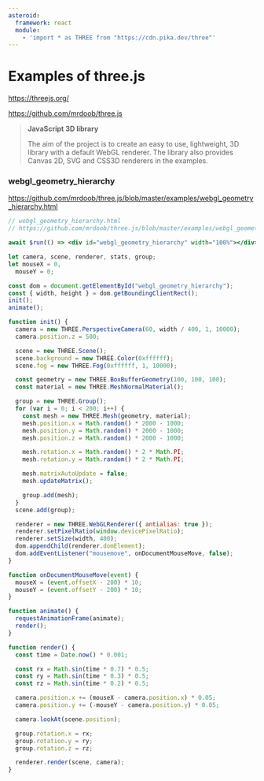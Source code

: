 ```yaml
---
asteroid:
  framework: react
  module:
    - 'import * as THREE from "https://cdn.pika.dev/three"'
---
```


# Examples of three.js

https://threejs.org/

https://github.com/mrdoob/three.js

> **JavaScript 3D library**
>
> The aim of the project is to create an easy to use, lightweight, 3D library with a default WebGL renderer.
> The library also provides Canvas 2D, SVG and CSS3D renderers in the examples.

### webgl_geometry_hierarchy

https://github.com/mrdoob/three.js/blob/master/examples/webgl_geometry_hierarchy.html

```jsx asteroid=2009QW189
// webgl_geometry_hierarchy.html
// https://github.com/mrdoob/three.js/blob/master/examples/webgl_geometry_hierarchy.html

await $run(() => <div id="webgl_geometry_hierarchy" width="100%"></div>);

let camera, scene, renderer, stats, group;
let mouseX = 0,
  mouseY = 0;

const dom = document.getElementById("webgl_geometry_hierarchy");
const { width, height } = dom.getBoundingClientRect();
init();
animate();

function init() {
  camera = new THREE.PerspectiveCamera(60, width / 400, 1, 10000);
  camera.position.z = 500;

  scene = new THREE.Scene();
  scene.background = new THREE.Color(0xffffff);
  scene.fog = new THREE.Fog(0xffffff, 1, 10000);

  const geometry = new THREE.BoxBufferGeometry(100, 100, 100);
  const material = new THREE.MeshNormalMaterial();

  group = new THREE.Group();
  for (var i = 0; i < 200; i++) {
    const mesh = new THREE.Mesh(geometry, material);
    mesh.position.x = Math.random() * 2000 - 1000;
    mesh.position.y = Math.random() * 2000 - 1000;
    mesh.position.z = Math.random() * 2000 - 1000;

    mesh.rotation.x = Math.random() * 2 * Math.PI;
    mesh.rotation.y = Math.random() * 2 * Math.PI;

    mesh.matrixAutoUpdate = false;
    mesh.updateMatrix();

    group.add(mesh);
  }
  scene.add(group);

  renderer = new THREE.WebGLRenderer({ antialias: true });
  renderer.setPixelRatio(window.devicePixelRatio);
  renderer.setSize(width, 400);
  dom.appendChild(renderer.domElement);
  dom.addEventListener("mousemove", onDocumentMouseMove, false);
}

function onDocumentMouseMove(event) {
  mouseX = (event.offsetX - 200) * 10;
  mouseY = (event.offsetY - 200) * 10;
}

function animate() {
  requestAnimationFrame(animate);
  render();
}

function render() {
  const time = Date.now() * 0.001;

  const rx = Math.sin(time * 0.7) * 0.5;
  const ry = Math.sin(time * 0.3) * 0.5;
  const rz = Math.sin(time * 0.2) * 0.5;

  camera.position.x += (mouseX - camera.position.x) * 0.05;
  camera.position.y += (-mouseY - camera.position.y) * 0.05;

  camera.lookAt(scene.position);

  group.rotation.x = rx;
  group.rotation.y = ry;
  group.rotation.z = rz;

  renderer.render(scene, camera);
}
```

<div>
  <Asteroid_2009QW189 />
</div>
